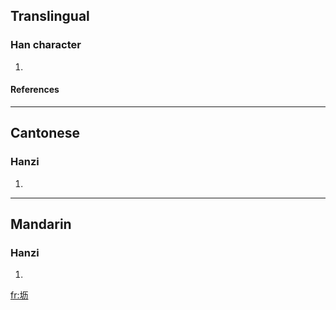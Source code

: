 {{see|壢}}

==Translingual==
===Han character===
{{Han char|rn=32|rad=土|as=04|sn=7|four=|canj=土一大尸 (GMKS)}}
# {{defn|Han|sort=土04}}
====References====
{{Han ref|kx=0226.101|hdz=10422.030|uh=575C|ud=22364}}
----
==Cantonese==
===Hanzi===
{{yue-hanzi|jyut=|y=lik6}}
# {{defn|Cantonese}}
----
==Mandarin==
===Hanzi===
{{cmn-hanzi|tra=壢|pin=[[lì]] ([[li4]])|wg=li<sup>4</sup>}}
# {{defn|Mandarin}}

[[fr:坜]]